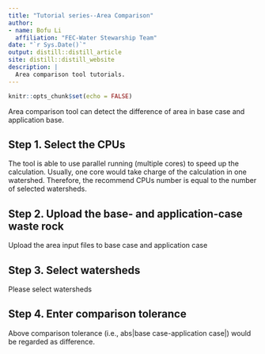 ```yaml
---
title: "Tutorial series--Area Comparison"
author:
- name: Bofu Li
  affiliation: "FEC-Water Stewarship Team"
date: "`r Sys.Date()`"
output: distill::distill_article
site: distill::distill_website
description: |
  Area comparison tool tutorials.
---
```


```r
knitr::opts_chunk$set(echo = FALSE)
```


Area comparison tool can detect the difference of area in base case and application base. 

## Step 1. Select the CPUs
The tool is able to use parallel running (multiple cores) to speed up the calculation. Usually, one core would take charge of the calculation in one watershed. Therefore, the recommend CPUs number is equal to the number of selected watersheds.

## Step 2. Upload the base- and application-case waste rock
Upload the area input files to base case and application case

## Step 3. Select watersheds

Please select watersheds

## Step 4. Enter comparison tolerance

Above comparison tolerance (i.e., abs|base case-application case|) would be regarded as difference. 






